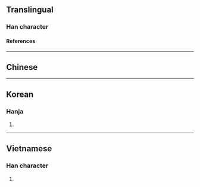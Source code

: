 {{character info/new}}
==Translingual==

===Han character===
{{Han char|rn=64|rad=手|as=03|sn=6|four=|canj=QG|ids=⿰扌土}}

====References====
{{Han ref|kx=0417.170|dkj=11792|dj=0764.100|hdz=31829.040|uh=6257}}

----

==Chinese==
{{zh-see|扗|v}}

----

==Korean==

===Hanja===
{{ko-hanja|재}}

# {{rfdef|ko|sort=手03}}

----

==Vietnamese==

===Han character===
{{vi-readings|rs=手03|reading=nhổ}}

# {{rfdef|vi|sort=手03}}